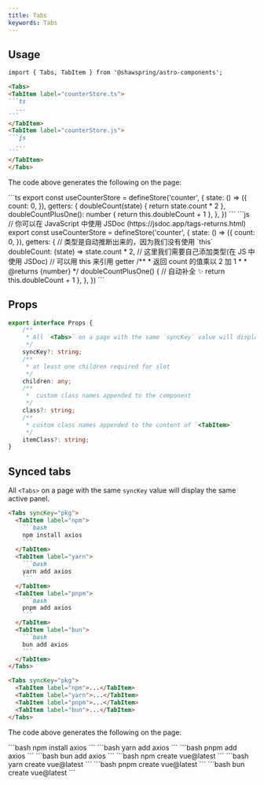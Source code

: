 ```yaml
---
title: Tabs 
keywords: Tabs
---
```




## Usage


````md title="example.mdx" 
import { Tabs, TabItem } from '@shawspring/astro-components';  

<Tabs>
<TabItem label="counterStore.ts">
```ts
  ... 
```
</TabItem>
<TabItem label="counterStore.js">
```js  
  ...
```
</TabItem>
</Tabs>
````

The code above generates the following on the page:

<Tabs>
<TabItem label="counterStore.ts">
```ts
export const useCounterStore = defineStore('counter', {
  state: () => ({
    count: 0,
  }),
  getters: {
    doubleCount(state) {
      return state.count * 2
    },
    doubleCountPlusOne(): number {
      return this.doubleCount + 1
    },
  },
})
```
</TabItem>
<TabItem label="counterStore.js">
```js
// 你可以在 JavaScript 中使用 JSDoc (https://jsdoc.app/tags-returns.html)
export const useCounterStore = defineStore('counter', {
  state: () => ({
    count: 0,
  }),
  getters: {
    // 类型是自动推断出来的，因为我们没有使用 `this`
    doubleCount: (state) => state.count * 2,
    // 这里我们需要自己添加类型(在 JS 中使用 JSDoc)
    // 可以用 this 来引用 getter
    /**
     * 返回 count 的值乘以 2 加 1
     *
     * @returns {number}
     */
    doubleCountPlusOne() {
      // 自动补全 ✨
      return this.doubleCount + 1
    },
  },
})
```
</TabItem>
</Tabs>

## Props
```ts
export interface Props {
	/**
	 * All `<Tabs>` on a page with the same `syncKey` value will display the same active panel.
	 */
	syncKey?: string;
	/**
	 * at least one children required for slot
	 */
	children: any;
	/**
	 *  custom class names appended to the component
	 */
	class?: string;
	/**
	 * custom class names appended to the content of `<TabItem>`
	 */ 
	itemClass?: string;
}
```

## Synced tabs   
All `<Tabs>` on a page with the same `syncKey` value will display the same active panel.  

````md title="example.mdx" {1,19}  
<Tabs syncKey="pkg"> 
  <TabItem label="npm">
    ```bash
    npm install axios
    ```
  </TabItem>
  <TabItem label="yarn">
    ```bash
    yarn add axios
    ```
  </TabItem>
  <TabItem label="pnpm">
    ```bash
    pnpm add axios
    ```
  </TabItem>
  <TabItem label="bun">
    ```bash
    bun add axios
    ```
  </TabItem>
</Tabs>

<Tabs syncKey="pkg">
  <TabItem label="npm">...</TabItem>
  <TabItem label="yarn">...</TabItem>
  <TabItem label="pnpm">...</TabItem>
  <TabItem label="bun">...</TabItem>
</Tabs>
````

The code above generates the following on the page:

<Tabs syncKey="pkg">
  <TabItem label="npm">
    ```bash
    npm install axios
    ```
  </TabItem>
  <TabItem label="yarn">
    ```bash
    yarn add axios
    ```
  </TabItem>
  <TabItem label="pnpm">
    ```bash
    pnpm add axios
    ```
  </TabItem>
  <TabItem label="bun">
    ```bash
    bun add axios
    ```
  </TabItem>
</Tabs>




<Tabs syncKey="pkg">
  <TabItem label="npm">
    ```bash
    npm create vue@latest
    ```
  </TabItem>
  <TabItem label="yarn">
    ```bash
    yarn create vue@latest
    ```
  </TabItem>
  <TabItem label="pnpm">
    ```bash
    pnpm create vue@latest
    ```
  </TabItem>
   <TabItem label="bun">
    ```bash
    bun create vue@latest
    ```
  </TabItem>
</Tabs>


